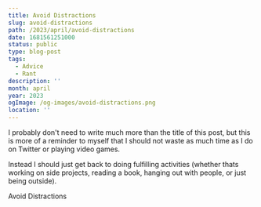 ```yaml
---
title: Avoid Distractions
slug: avoid-distractions
path: /2023/april/avoid-distractions
date: 1681561251000
status: public
type: blog-post
tags:
  - Advice
  - Rant
description: ''
month: april
year: 2023
ogImage: /og-images/avoid-distractions.png
location: ''
---
```



I probably don't need to write much more than the title of this post, but this
is more of a reminder to myself that I should not waste as much time as I do on
Twitter or playing video games.

Instead I should just get back to doing fulfilling activities (whether thats
working on side projects, reading a book, hanging out with people, or just being
outside).

<TLDR>Avoid Distractions</TLDR>

